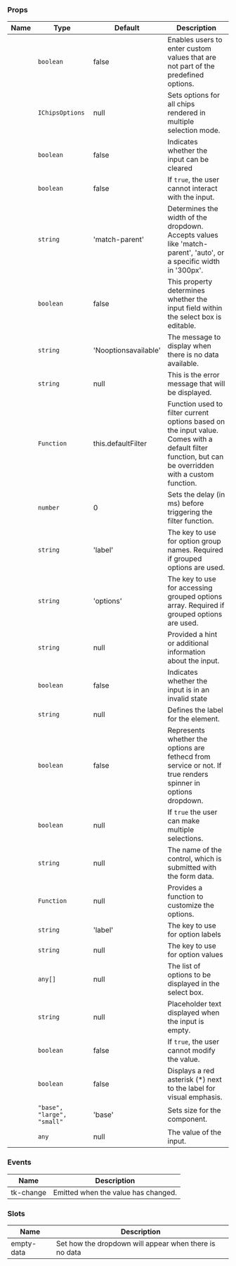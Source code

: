 
### Props

| Name | Type | Default | Description |
| ---- | ---- | ------- | ----------- |
| <TkBadge label="allowCustomValue" variant="primary" size="large" type="filledlight"/> | <code>boolean</code> | false | Enables users to enter custom values that are not part of the predefined options. |
| <TkBadge label="chipOptions" variant="primary" size="large" type="filledlight"/> | <code>IChipsOptions</code> | null | Sets options for all chips rendered in multiple selection mode. |
| <TkBadge label="clearable" variant="primary" size="large" type="filledlight"/> | <code>boolean</code> | false | Indicates whether the input can be cleared |
| <TkBadge label="disabled" variant="primary" size="large" type="filledlight"/> | <code>boolean</code> | false | If `true`, the user cannot interact with the input. |
| <TkBadge label="dropdownWidthMode" variant="primary" size="large" type="filledlight"/> | <code>string</code> | 'match-parent' | Determines the width of the dropdown. Accepts values like 'match-parent', 'auto', or a specific width in '300px'. |
| <TkBadge label="editable" variant="primary" size="large" type="filledlight"/> | <code>boolean</code> | false | This property determines whether the input field within the select box is editable. |
| <TkBadge label="emptyMessage" variant="primary" size="large" type="filledlight"/> | <code>string</code> | 'Nooptionsavailable' | The message to display when there is no data available. |
| <TkBadge label="error" variant="primary" size="large" type="filledlight"/> | <code>string</code> | null | This is the error message that will be displayed. |
| <TkBadge label="filter" variant="primary" size="large" type="filledlight"/> | <code>Function</code> | this.defaultFilter | Function used to filter current options based on the input value. Comes with a default filter function, but can be overridden with a custom function. |
| <TkBadge label="filterDebounceDelay" variant="primary" size="large" type="filledlight"/> | <code>number</code> | 0 | Sets the delay (in ms) before triggering the filter function. |
| <TkBadge label="groupNameKey" variant="primary" size="large" type="filledlight"/> | <code>string</code> | 'label' | The key to use for option group names. Required if grouped options are used. |
| <TkBadge label="groupOptionsKey" variant="primary" size="large" type="filledlight"/> | <code>string</code> | 'options' | The key to use for accessing grouped options array. Required if grouped options are used. |
| <TkBadge label="hint" variant="primary" size="large" type="filledlight"/> | <code>string</code> | null | Provided a hint or additional information about the input. |
| <TkBadge label="invalid" variant="primary" size="large" type="filledlight"/> | <code>boolean</code> | false | Indicates whether the input is in an invalid state |
| <TkBadge label="label" variant="primary" size="large" type="filledlight"/> | <code>string</code> | null | Defines the label for the element. |
| <TkBadge label="loading" variant="primary" size="large" type="filledlight"/> | <code>boolean</code> | false | Represents whether the options are fethecd from service or not. If true renders spinner in options dropdown. |
| <TkBadge label="multiple" variant="primary" size="large" type="filledlight"/> | <code>boolean</code> | null | If `true` the user can make multiple selections. |
| <TkBadge label="name" variant="primary" size="large" type="filledlight"/> | <code>string</code> | null | The name of the control, which is submitted with the form data. |
| <TkBadge label="optionHtml" variant="primary" size="large" type="filledlight"/> | <code>Function</code> | null | Provides a function to customize the options. |
| <TkBadge label="optionLabelKey" variant="primary" size="large" type="filledlight"/> | <code>string</code> | 'label' | The key to use for option labels |
| <TkBadge label="optionValueKey" variant="primary" size="large" type="filledlight"/> | <code>string</code> | null | The key to use for option values |
| <TkBadge label="options" variant="primary" size="large" type="filledlight"/> | <code>any[]</code> | null | The list of options to be displayed in the select box. |
| <TkBadge label="placeholder" variant="primary" size="large" type="filledlight"/> | <code>string</code> | null | Placeholder text displayed when the input is empty. |
| <TkBadge label="readonly" variant="primary" size="large" type="filledlight"/> | <code>boolean</code> | false | If `true`, the user cannot modify the value. |
| <TkBadge label="showAsterisk" variant="primary" size="large" type="filledlight"/> | <code>boolean</code> | false | Displays a red asterisk (*) next to the label for visual emphasis. |
| <TkBadge label="size" variant="primary" size="large" type="filledlight"/> | <code>"base", "large", "small"</code> | 'base' | Sets size for the component. |
| <TkBadge label="value" variant="primary" size="large" type="filledlight"/> | <code>any</code> | null | The value of the input. |

### Events

| Name | Description |
| ---- | ----------- |
| tk-change | Emitted when the value has changed. |

### Slots

| Name | Description |
| ---- | ----------- |
| empty-data | Set how the dropdown will appear when there is no data |
